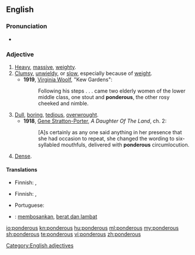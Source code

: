==English==

===Pronunciation===
* {{audio|en-us-ponderous.ogg|Audio (US)}}

===Adjective===
{{en-adj}}

# [[heavy|Heavy]], [[massive]], [[weighty]].
# [[clumsy|Clumsy]], [[unwieldy]], or [[slow]], especially because of [[weight]].
#* '''1919''', [[w:Virginia Woolf|Virginia Woolf]], "Kew Gardens":
#*: Following his steps . . . came two elderly women of the lower middle class, one stout and '''ponderous''', the other rosy cheeked and nimble.
# [[dull|Dull]], [[boring]], [[tedious]], [[overwrought]].
#* '''1918''', [[w:Gene Stratton-Porter|Gene Stratton-Porter]], ''A Daughter Of The Land'', ch. 2:
#*: [A]s certainly as any one said anything in her presence that she had occasion to repeat, she changed the wording to six-syllabled mouthfuls, delivered with '''ponderous''' circumlocution.
# {{obsolete}} [[dense|Dense]].

====Translations====
{{trans-top|clumsy, unwieldy, or slow because of weight}}
* Finnish: {{t-|fi|kömpelö}}, {{t+|fi|raskas}}
{{trans-mid}}
{{trans-bottom}}

{{trans-top|dull or boring}}
* Finnish: {{t+|fi|pitkäpiimäinen}}, {{t-|fi|uuvuttava}}
{{trans-mid}}
* Portuguese: {{t|pt|enfadonho|m}}
{{trans-bottom}}

{{checktrans-top}}
* {{ttbc|Indonesian}}: [[bosan|membosankan]], [[berat dan lambat]]
{{trans-bottom}}

[[Category:English adjectives]]

[[io:ponderous]]
[[kn:ponderous]]
[[hu:ponderous]]
[[ml:ponderous]]
[[my:ponderous]]
[[sh:ponderous]]
[[te:ponderous]]
[[vi:ponderous]]
[[zh:ponderous]]